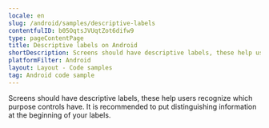 ```yaml
---
locale: en
slug: /android/samples/descriptive-labels
contentfulID: b05OqtsJVUqtZot6difw9
type: pageContentPage
title: Descriptive labels on Android
shortDescription: Screens should have descriptive labels, these help users recognize which purpose controls have.
platformFilter: Android
layout: Layout - Code samples
tag: Android code sample
---
```


Screens should have descriptive labels, these help users recognize which purpose controls have. It is recommended to put distinguishing information at the beginning of your labels.

<CodeSample id="screen-labels" locale="en" platform="android"/>